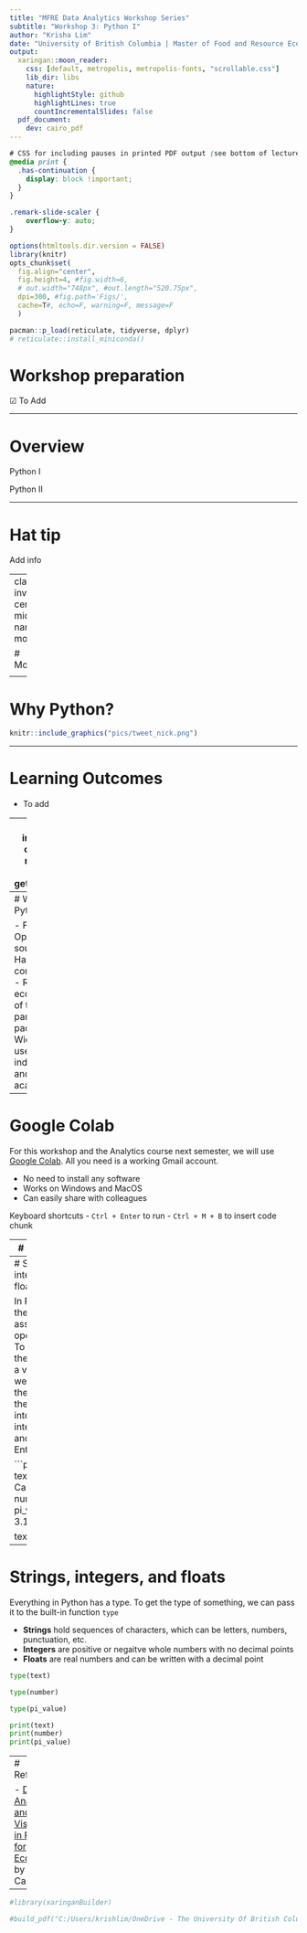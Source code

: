 ```yaml
---
title: "MFRE Data Analytics Workshop Series"
subtitle: "Workshop 3: Python I"
author: "Krisha Lim"
date: "University of British Columbia | Master of Food and Resource Economics November 8, 2021" #"`r format(Sys.time(), '%d %B %Y')`"
output:
  xaringan::moon_reader:
    css: [default, metropolis, metropolis-fonts, "scrollable.css"] 
    lib_dir: libs
    nature:
      highlightStyle: github
      highlightLines: true
      countIncrementalSlides: false
  pdf_document:
    dev: cairo_pdf
---
```


```css
# CSS for including pauses in printed PDF output (see bottom of lecture)
@media print {
  .has-continuation {
    display: block !important;
  }
}

.remark-slide-scaler {
    overflow-y: auto;
}
```

```r
options(htmltools.dir.version = FALSE)
library(knitr)
opts_chunk$set(
  fig.align="center",  
  fig.height=4, #fig.width=6,
  # out.width="748px", #out.length="520.75px",
  dpi=300, #fig.path='Figs/',
  cache=T#, echo=F, warning=F, message=F
  )

pacman::p_load(reticulate, tidyverse, dplyr)
# reticulate::install_miniconda()
```


# Workshop preparation

☑ To Add

---

# Overview

Python I

Python II


---

# Hat tip

Add info 

---
class: inverse, center, middle
name: motivation

# Motivation

<html><div style='float:left'></div><hr color='#EB811B' size=1px width=796px></html>

---

# Why Python?

```r
knitr::include_graphics("pics/tweet_nick.png")
```

---

# Learning Outcomes

- To add

---
class: inverse, center, middle
name: get_started

# Python I

<html><div style='float:left'></div><hr color='#EB811B' size=1px width=796px></html>

---
# Why Python?

- Free
- Open-source
- Has a large community
- Rich ecosystem of third-party packages
- Widely used in industry and academia

---
# Google Colab

For this workshop and the Analytics course next semester, we will use [Google Colab](https://colab.research.google.com/). All you need is a working Gmail account.  

  - No need to install any software 
  - Works on Windows and MacOS
  - Can easily share with colleagues

Keyboard shortcuts
  - `Ctrl + Enter` to run
  - `Ctrl + M + B` to insert code chunk
  
---
# Try it out

```python
2 + 2
print("Hello World")

```

---
# Strings, integers, and floats

In Python, the assignment operator is `=`. To review the value of a variable, we can type the name of the variable into the interpreter and press Enter/Return. 

```python
text = "Data Carpentry"
number = 42
pi_value = 3.1415

text
```

---
# Strings, integers, and floats

Everything in Python has a type. To get the type of something, we can pass it to the built-in function `type`

  - **Strings** hold sequences of characters, which can be letters, numbers, punctuation, etc.
  - **Integers** are positive or negaitve whole numbers with no decimal points
  - **Floats** are real numbers and can be written with a decimal point

```python
type(text)
```

```python
type(number)
```

```python
type(pi_value)
```


```python
print(text)
print(number)
print(pi_value)
```
---
# References

- [Data Analysis and Visualization in Python for Ecologists](https://datacarpentry.org/python-ecology-lesson/00-before-we-start/index.html) by Data Carpentry

- 


```r
#library(xaringanBuilder)

#build_pdf("C:/Users/krishlim/OneDrive - The University Of British Columbia/Desktop/mfre/workshop1/presentation/r-excel-with-answers.html")

```
